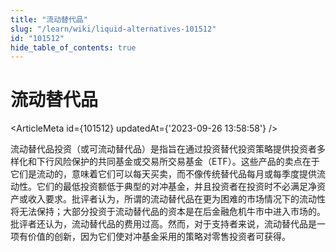 ```yaml
---
title: "流动替代品"
slug: "/learn/wiki/liquid-alternatives-101512"
id: "101512"
hide_table_of_contents: true
---
```



# 流动替代品

<ArticleMeta id={101512} updatedAt={'2023-09-26 13:58:58'} />
<div className='border-solid border-b border-t-0 my-4 border-[var(--ifm-color-gray-300)]' />

流动替代品投资（或可流动替代品）是指旨在通过投资替代投资策略提供投资者多样化和下行风险保护的共同基金或交易所交易基金（ETF）。这些产品的卖点在于它们是流动的，意味着它们可以每天买卖，而不像传统替代品每月或每季度提供流动性。它们的最低投资额低于典型的对冲基金，并且投资者在投资时不必满足净资产或收入要求。批评者认为，所谓的流动替代品在更为困难的市场情况下的流动性将无法保持；大部分投资于流动替代品的资本是在后金融危机牛市中进入市场的。批评者还认为，流动替代品的费用过高。然而，对于支持者来说，流动替代品是一项有价值的创新，因为它们使对冲基金采用的策略对零售投资者可获得。
